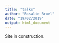 ```yaml
---
title: "talks"
author: "Rosalie Bruel"
date: "19/02/2019"
output: html_document
---
```


Site in construction.